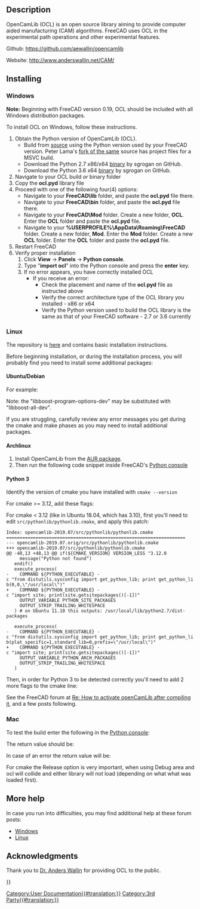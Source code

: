 <languages/>
{{TOCright}}
<translate>

==Description== <!--T:1-->

<!--T:22-->
OpenCamLib (OCL) is an open source library aiming to provide computer aided manufacturing (CAM) algorithms. FreeCAD uses OCL in the experimental {{KEY|[[Image:Path_Surface.svg|24px]] [[Path_Surface|3D Surface]]}} path operations and other experimental features. 

<!--T:23-->
Github: https://github.com/aewallin/opencamlib

<!--T:24-->
Website: http://www.anderswallin.net/CAM/

==Installing== <!--T:2-->

=== Windows === <!--T:3-->

<!--T:4-->
'''Note:''' Beginning with FreeCAD version 0.19, OCL should be included with all Windows distribution packages.

<!--T:5-->
To install OCL on Windows, follow these instructions.
# Obtain the Python version of OpenCamLib (OCL).
#* Build from [https://github.com/aewallin/opencamlib source] using the Python version used by your FreeCAD version. Peter Lama's [https://github.com/peterlama/opencamlib fork of the same] source has project files for a MSVC build.
#* Download the Python 2.7 x86/x64 [https://github.com/sgrogan/opencamlib/releases binary] by sgrogan on GitHub.
#* Download the Python 3.6 x64 [https://github.com/sgrogan/opencamlib/releases binary] by sgrogan on GitHub.
# Navigate to your OCL build ''or'' binary folder
# Copy the '''ocl.pyd''' library file
# Proceed with one of the following four(4) options:
#* Navigate to your '''FreeCAD\lib''' folder, and paste the '''ocl.pyd''' file there. {{ColoredText||red|(''This is the preferred option.'')}}
#* Navigate to your '''FreeCAD\bin''' folder, and paste the '''ocl.pyd''' file there.
#* Navigate to your '''FreeCAD\Mod''' folder. Create a new folder, '''OCL'''. Enter the '''OCL''' folder and paste the '''ocl.pyd''' file.
#* Navigate to your '''%USERPROFILE%\AppData\Roaming\FreeCAD''' folder. Create a new folder, '''Mod'''. Enter the '''Mod''' folder. Create a new '''OCL''' folder. Enter the '''OCL''' folder and paste the '''ocl.pyd''' file. {{ColoredText||red|(''This is the least preferred option.'')}}
# Restart FreeCAD
# Verify proper installation
## Click '''View''' → '''Panels''' → '''Python console'''.
## Type "'''import ocl'''" into the Python console and press the '''enter''' key.
## If no error appears, you have correctly installed OCL
##* If you receive an error:
##** Check the placement and name of the '''ocl.pyd''' file as instructed above
##** Verify the correct architecture type of the OCL library you installed - x86 or x64
##** Verify the Python version used to build the OCL library is the same as that of your FreeCAD software - 2.7 or 3.6 currently

=== Linux === <!--T:6-->

<!--T:7-->
The repository is [https://github.com/aewallin/opencamlib here] and contains basic installation instructions.

<!--T:8-->
Before beginning installation, or during the installation process, you will probably find you need to install some additional packages:

==== Ubuntu/Debian ==== <!--T:37-->

<!--T:9-->
For example: 
</translate>
{{Code|lang=bash|code=
sudo apt install cmake
sudo apt install libboost-program-options-dev
# Optional, for documentation:
sudo apt-get install doxygen
sudo apt-get install texlive-full
}}
<translate>

<!--T:10-->
Note: the "libboost-program-options-dev" may be substituted with "libboost-all-dev".

<!--T:11-->
If you are struggling, carefully review any error messages you get during the cmake and make phases as you may need to install additional packages.

==== Archlinux ==== <!--T:38-->

<!--T:39-->
# Install OpenCamLib from the [https://aur.archlinux.org/packages/opencamlib-git AUR package].
# Then run the following code snippet inside FreeCAD's [[Python_console|Python console]]

</translate>
{{Code|lang=bash|code=
import sys
sys.path.append('/usr/opencamlib/')
import ocl
}}
<translate>

==== Python 3 ==== <!--T:31-->

<!--T:26-->
Identify the version of cmake you have installed with <code>cmake --version</code>

<!--T:27-->
For cmake >= 3.12, add these flags:

</translate>
{{Code|lang=bash|code=
cmake -DBUILD_PY_LIB=ON -DUSE_PY_3=ON -DCMAKE_BUILD_TYPE=Release ../src -Wno-dev
}}
<translate>

<!--T:28-->
For cmake < 3.12 (like in Ubuntu 18.04, which has 3.10), first you'll need to edit <code>src/pythonlib/pythonlib.cmake</code>, and apply this patch:

</translate>
 Index: opencamlib-2019.07/src/pythonlib/pythonlib.cmake
 ===================================================================
 --- opencamlib-2019.07.orig/src/pythonlib/pythonlib.cmake
 +++ opencamlib-2019.07/src/pythonlib/pythonlib.cmake
 @@ -48,13 +48,13 @@ if(${CMAKE_VERSION} VERSION_LESS "3.12.0
      message("Python not found")
    endif()
    execute_process(
 -    COMMAND ${PYTHON_EXECUTABLE} -c "from distutils.sysconfig import get_python_lib; print get_python_lib(0,0,\"/usr/local\")"
 +    COMMAND ${PYTHON_EXECUTABLE} -c "import site; print(site.getsitepackages()[-1])"
      OUTPUT_VARIABLE PYTHON_SITE_PACKAGES
      OUTPUT_STRIP_TRAILING_WHITESPACE
    ) # on Ubuntu 11.10 this outputs: /usr/local/lib/python2.7/dist-packages
  
    execute_process(
 -    COMMAND ${PYTHON_EXECUTABLE} -c "from distutils.sysconfig import get_python_lib; print get_python_lib(plat_specific=1,standard_lib=0,prefix=\"/usr/local\")"
 +    COMMAND ${PYTHON_EXECUTABLE} -c "import site; print(site.getsitepackages()[-1])"
      OUTPUT_VARIABLE PYTHON_ARCH_PACKAGES
      OUTPUT_STRIP_TRAILING_WHITESPACE
    )
<translate>

<!--T:29-->
Then, in order for Python 3 to be detected correctly you'll need to add 2 more flags to the cmake line:

</translate>
{{Code|lang=bash|code=
cmake -DBUILD_PY_LIB=ON -DUSE_PY_3=ON -DPYTHON_EXECUTABLE="$(which python3)" -DPYTHON_VERSION_SUFFIX=3 -DCMAKE_BUILD_TYPE=Release ../src -Wno-dev
}}
<translate>

<!--T:30-->
See the FreeCAD forum at [https://forum.freecad.org/viewtopic.php?p=316970#p316988 Re: How to activate openCamLib after compiling it], and a few posts following.

=== Mac === <!--T:32-->

</translate>
{{Code|lang=bash|code=
git clone https://github.com/aewallin/opencamlib
cd opencamlib
mkdir build
cd build
cmake -DBUILD_PY_LIB=ON -DUSE_PY_3=ON -DCMAKE_BUILD_TYPE=Release .. -Wno-dev
make -j4
make install
}}
<translate>

<!--T:33-->
To test the build enter the following in the [[Python_console|Python console]]:

</translate>
{{Code|code=
import area
import ocl
dir(ocl)
}}
<translate>

<!--T:34-->
The return value should be:

</translate>
{{Code|code=
['AdaptivePathDropCutter', 'AdaptivePathDropCutter_base', 'AdaptiveWaterline', 'AdaptiveWaterline_base', 'Arc', 'ArcSpanType', 'BallConeCutter', 'BallCutter', 'BatchDropCutter', 'BatchDropCutter_base', 'BatchPushCutter', 'BatchPushCutter_base', 'Bbox', 'BullConeCutter', 'BullCutter', 'CCPoint', 'CCType', 'CLPoint', 'CompBallCutter', 'CompCylCutter', 'ConeConeCutter', 'ConeCutter', 'CutterLocationSurface', 'CylConeCutter', 'CylCutter', 'Ellipse', 'EllipsePosition', 'Fiber', 'Fiber_base', 'Interval', 'Line', 'LineCLFilter', 'LineCLFilter_base', 'LineSpanType', 'MillingCutter', 'Path', 'PathDropCutter', 'PathDropCutter_base', 'Path_base', 'Point', 'STLReader', 'STLSurf', 'STLSurf_base', 'SpanType', 'Triangle', 'Triangle_base', 'Waterline', 'Waterline_base', 'WeaveVertexType', 'ZigZag', 'ZigZag_base', '__doc__', '__file__', '__loader__', '__name__', '__package__', '__spec__', 'eps', 'epsD', 'epsF', 'version']
}}
<translate>

<!--T:35-->
In case of an error the return value will be:

</translate>
{{Code|code=
['__doc__', '__file__', '__loader__', '__name__', '__package__', '__path__', '__spec__']
}}
<translate>

<!--T:36-->
For cmake the Release option is very important, when using Debug area and ocl will collide and either library will not load (depending on what what was loaded first).

== More help == <!--T:16-->

<!--T:17-->
In case you run into difficulties, you may find additional help at these forum posts:

<!--T:18-->
* [https://forum.freecad.org/viewtopic.php?t=19205 Windows]
* [https://forum.freecad.org/viewtopic.php?t=18017 Linux]

== Acknowledgments == <!--T:19-->

<!--T:20-->
Thank you to [http://www.anderswallin.net/about/ Dr. Anders Wallin] for providing OCL to the public.


</translate>
{{Userdocnavi{{#translation:}}}}
[[Category:User Documentation{{#translation:}}]]
[[Category:3rd Party{{#translation:}}]]